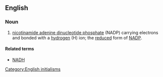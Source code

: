==English==

===Noun===
{{en-noun|-}}

# {{context|biochemistry}} [[nicotinamide adenine dinucleotide phosphate]] (NADP) carrying electrons and bonded with a [[hydrogen]] (H) ion; the [[reduced]] form of [[NADP]].

====Related terms====
* [[NADH]]

[[Category:English initialisms]]